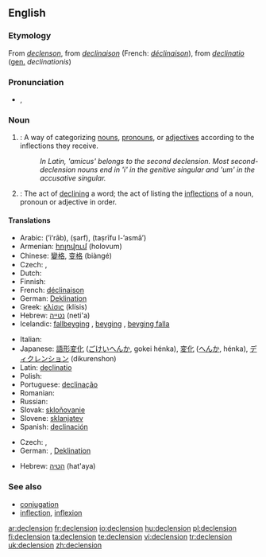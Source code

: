 ==English==

===Etymology===
From {{etyl|enm}} ''[[declenson]]'', from {{etyl|frm}} ''[[declinaison]]'' (French: ''[[déclinaison]]''), from {{etyl|la}} ''[[declinatio]]'' ([[genitive|gen.]] ''declinationis'')

===Pronunciation===
* {{IPA|/dɪˈklen.ʃən/}}, {{SAMPA|/dI"klEn.S@n/}}

===Noun===
{{wikipedia}}
{{en-noun}}

# {{grammar}}: A way of categorizing [[noun]]s, [[pronoun]]s, or [[adjective]]s according to the inflections they receive.
#: ''In Latin, 'amicus' belongs to the second declension. Most second-declension nouns end in 'i' in the genitive singular and 'um' in the accusative singular.''
# {{grammar}}: The act of [[declining]] a word; the act of listing the [[inflection]]s of a noun, pronoun or adjective in order.

====Translations====
{{trans-top|a way of categorizing nouns}}
* Arabic: {{Arab|[[إعراب]]}} (’iʻrāb), {{Arab|[[صرف]]}} (ṣarf), {{Arab|[[تصريف الأسماء]]}} (taṣrīfu l-’asmā’)
* Armenian: [[հոլովում]] (holovum)
* Chinese: [[變格]], [[变格]] (biàngé)
* Czech: {{t+|cs|deklinace|f}}, {{t+|cs|skloňování|n}}
* Dutch: {{t+|nl|verbuiging|f}}
* Finnish: {{t-|fi|taivutus}}
* French: [[déclinaison]] {{f}}
* German: [[Deklination]] {{f}}
* Greek: [[κλίσις]] (klísis) {{f}}
* Hebrew: [[נטייה]] (neti'a) {{f}}
* Icelandic: [[fallbeyging]] {{f}}, [[beyging]] {{f}}, [[beyging falla]] {{f}}
{{trans-mid}}
* Italian: {{t+|it|declinazione|f}}
* Japanese: [[語形変化]] ([[ごけいへんか]], gokei hénka), [[変化]] ([[へんか]], hénka), [[ディクレンション]] (dikurenshon)
* Latin: [[declinatio]] {{f}}
* Polish: {{t+|pl|deklinacja|f}}
* Portuguese: [[declinação]] {{f}}
* Romanian: {{t-|ro|declinare|f}}
* Russian: {{t+|ru|склонение|n|tr=sklonénije|sc=Cyrl}}
* Slovak: [[skloňovanie]] {{n}}
* Slovene: [[sklanjatev]] {{f}}
* Spanish: [[declinación]] {{f}}
{{trans-bottom}}
{{trans-top|act of declining}}
* Czech: {{t+|cs|deklinace|f}}, {{t+|cs|skloňování|n}}
* German: {{t|de|Beugung|f}}, [[Deklination]] {{f}}
{{trans-mid}}
* Hebrew: [[הטיה]] (hat'aya) {{f}}
{{trans-bottom}}

===See also===
* [[conjugation]]
* [[inflection]], [[inflexion]]

[[ar:declension]]
[[fr:declension]]
[[io:declension]]
[[hu:declension]]
[[pl:declension]]
[[fi:declension]]
[[ta:declension]]
[[te:declension]]
[[vi:declension]]
[[tr:declension]]
[[uk:declension]]
[[zh:declension]]